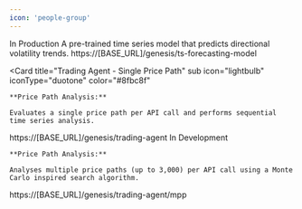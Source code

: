 ```yaml
---
icon: 'people-group'
---
```


<CardGroup cols={1}>
  <Check>In Production</Check>
  <Card
    title="Time Series Forecasting Model"
    icon="lightbulb" iconType="duotone" color="#8fbc8f"
  >
  <Tabs>
  <Tab title="Description">
    A pre-trained time series model that predicts directional volatility trends.
  </Tab>
  <Tab title="Endpoint">
    https://[BASE_URL]/genesis/ts-forecasting-model
  </Tab>
  </Tabs>
  </Card>
  
  <Card
    title="Trading Agent - Single Price Path"
    sub
    icon="lightbulb" iconType="duotone" color="#8fbc8f"
  >
  <Tabs>
  
  <Tab title="Description">
   
    **Price Path Analysis:**

    Evaluates a single price path per API call and performs sequential time series analysis.

  </Tab>
  <Tab title="Endpoint">
    https://[BASE_URL]/genesis/trading-agent
  </Tab>
  </Tabs>
  </Card>
  <Note>In Development</Note>
  <Card
    title="Trading Agent - Multi-Price Path"
    sub
    icon="lightbulb" iconType="duotone" color="#ff8c00"
  >
  <Tabs>
  
  <Tab title="Description">

    **Price Path Analysis:**

    Analyses multiple price paths (up to 3,000) per API call using a Monte Carlo inspired search algorithm.

  </Tab>
  <Tab title="Endpoint">
    https://[BASE_URL]/genesis/trading-agent/mpp
  </Tab>
  </Tabs>
  </Card>
  
</CardGroup>

